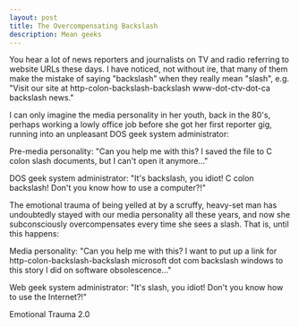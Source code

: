 ```yaml
---
layout: post
title: The Overcompensating Backslash
description: Mean geeks
---
```


You hear a lot of news reporters and journalists on TV and radio referring to website URLs these days. I have noticed, not without ire, that many of them make the mistake of saying "backslash" when they really mean "slash", e.g. "Visit our site at http-colon-backslash-backslash www-dot-ctv-dot-ca backslash news."  
  
I can only imagine the media personality in her youth, back in the 80's, perhaps working a lowly office job before she got her first reporter gig, running into an unpleasant DOS geek system administrator:  
  
Pre-media personality: "Can you help me with this? I saved the file to C colon slash documents, but I can't open it anymore..."  
  
DOS geek system administrator: "It's backslash, you idiot! C colon backslash! Don't you know how to use a computer?!"  
  
The emotional trauma of being yelled at by a scruffy, heavy-set man has undoubtedly stayed with our media personality all these years, and now she subconsciously overcompensates every time she sees a slash. That is, until this happens:  
  
Media personality: "Can you help me with this? I want to put up a link for http-colon-backslash-backslash microsoft dot com backslash windows to this story I did on software obsolescence..."  
  
Web geek system administrator: "It's slash, you idiot! Don't you know how to use the Internet?!"  
  
Emotional Trauma 2.0  
  